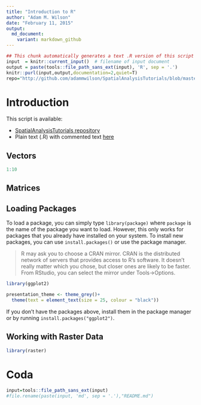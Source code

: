 ```yaml
---
title: "Introduction to R"
author: "Adam M. Wilson"
date: "February 11, 2015"
output: 
  md_document:
    variant: markdown_github  
---
```


```r
## This chunk automatically generates a text .R version of this script when running within knitr.  You do not need to run this...
input  = knitr::current_input()  # filename of input document
output = paste(tools::file_path_sans_ext(input), 'R', sep = '.')
knitr::purl(input,output,documentation=2,quiet=T)
repo="http://github.com/adammwilson/SpatialAnalysisTutorials/blob/master/R_Introduction"
```


#  Introduction
This script is available:

  * [SpatialAnalysisTutorials repository](`r repo`)
  * Plain text (.R) with commented text [here](`r paste0(repo,"/",output)`)
 

## Vectors

```r
1:10
````


## Matrices



## Loading Packages

To load a package, you can simply type `library(package)` where `package` is the name of the package you want to load.  However, this only works for packages that you already have installed on your system.  To install new packages, you can use `install.packages()` or use the package manager. 

> R may ask you to choose a CRAN mirror. CRAN is the distributed network of servers that provides access to R's software.  It doesn't really matter which you chose, but closer ones are likely to be faster.  From RStudio, you can select the mirror under Tools→Options.


```r
library(ggplot2)

presentation_theme <- theme_grey()+
  theme(text = element_text(size = 25, colour = "black"))

```


If you don't have the packages above, install them in the package manager or by running `install.packages("ggplot2")`. 


## Working with Raster Data
```r
library(raster)
```



# Coda



```r
input=tools::file_path_sans_ext(input)
#file.rename(paste(input, 'md', sep = '.'),"README.md")
```



